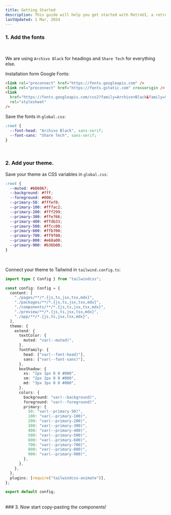 ```yaml
---
title: Getting Started
description: This guide will help you get started with RetroUI, a retro styled UI library based on Tailwind CSS.
lastUpdated: 1 Mar, 2024
---
```


### 1. Add the fonts

<br />

We are using `Archivo Black` for headings and `Share Tech` for everything else.

Installation form Google Fonts:

```html
<link rel="preconnect" href="https://fonts.googleapis.com" />
<link rel="preconnect" href="https://fonts.gstatic.com" crossorigin />
<link
  href="https://fonts.googleapis.com/css2?family=Archivo+Black&family=Share+Tech&display=swap"
  rel="stylesheet"
/>
```

Save the fonts in `global.css`:

```css
:root {
  --font-head: "Archivo Black", sans-serif;
  --font-sans: "Share Tech", sans-serif;
}
```

<br />

### 2. Add your theme.

Save your theme as CSS variables in `global.css`:

```css
:root {
  --muted: #606067;
  --background: #fff;
  --foreground: #000;
  --primary-50: #fffef0;
  --primary-100: #fffac2;
  --primary-200: #fff299;
  --primary-300: #ffe766;
  --primary-400: #ffdb33;
  --primary-500: #ffcc00;
  --primary-600: #ffb700;
  --primary-700: #ff9f00;
  --primary-800: #e68a00;
  --primary-900: #b36b00;
}
```

<br />

Connect your theme to Tailwind in `tailwind.config.ts`:

```ts
import type { Config } from "tailwindcss";

const config: Config = {
  content: [
    "./pages/**/*.{js,ts,jsx,tsx,mdx}",
    "./packages/**/*.{js,ts,jsx,tsx,mdx}",
    "./components/**/*.{js,ts,jsx,tsx,mdx}",
    "./preview/**/*.{js,ts,jsx,tsx,mdx}",
    "./app/**/*.{js,ts,jsx,tsx,mdx}",
  ],
  theme: {
    extend: {
      textColor: {
        muted: "var(--muted)",
      },
      fontFamily: {
        head: ["var(--font-head)"],
        sans: ["var(--font-sans)"],
      },
      boxShadow: {
        xs: "1px 1px 0 0 #000",
        sm: "2px 2px 0 0 #000",
        md: "3px 3px 0 0 #000",
      },
      colors: {
        background: "var(--background)",
        foreground: "var(--foreground)",
        primary: {
          50: "var(--primary-50)",
          100: "var(--primary-100)",
          200: "var(--primary-200)",
          300: "var(--primary-300)",
          400: "var(--primary-400)",
          500: "var(--primary-500)",
          600: "var(--primary-600)",
          700: "var(--primary-700)",
          800: "var(--primary-800)",
          900: "var(--primary-900)",
        },
      },
    },
  },
  plugins: [require("tailwindcss-animate")],
};

export default config;
```

<br />
### 3. Now start copy-pasting the components!
